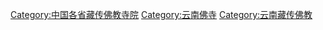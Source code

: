 [[Category:中国各省藏传佛教寺院|Category:中国各省藏传佛教寺院]]
[[Category:云南佛寺|Category:云南佛寺]]
[[Category:云南藏传佛教|Category:云南藏传佛教]]
